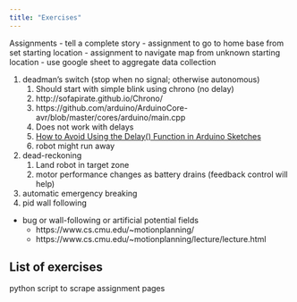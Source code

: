 ```yaml
---
title: "Exercises"
---
```


Assignments
- tell a complete story
- assignment to go to home base from set starting location
- assignment to navigate map from unknown starting location
- use google sheet to aggregate data collection

1. deadman's switch (stop when no signal; otherwise autonomous)
   1. Should start with simple blink using chrono (no delay)
   2. http://sofapirate.github.io/Chrono/
   3. https://github.com/arduino/ArduinoCore-avr/blob/master/cores/arduino/main.cpp
   4. Does not work with delays
   5. [How to Avoid Using the Delay() Function in Arduino Sketches](https://www.digikey.com/en/maker/tutorials/2022/how-to-avoid-using-the-delay-function-in-arduino-sketches)
   6. robot might run away
2. dead-reckoning
    1. Land robot in target zone
    2. motor performance changes as battery drains (feedback control will help)
3. automatic emergency breaking
4. pid wall following

- bug or wall-following or artificial potential fields
  - https://www.cs.cmu.edu/~motionplanning/
  - https://www.cs.cmu.edu/~motionplanning/lecture/lecture.html


## List of exercises

python script to scrape assignment pages
